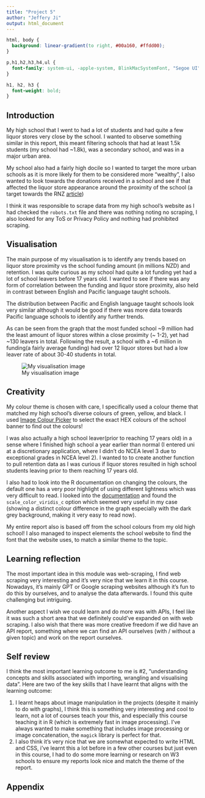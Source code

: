 ```yaml
---
title: "Project 5"
author: "Jeffery Ji"
output: html_document
---
```


```css
html, body {
  background: linear-gradient(to right, #00a160, #ffdd00);
}

p,h1,h2,h3,h4,ul {
  font-family: system-ui, -apple-system, BlinkMacSystemFont, "Segoe UI", Roboto, "Helvetica Neue", Arial, "Noto Sans", sans-serif, "Apple Color Emoji", "Segoe UI Emoji", "Segoe UI Symbol", "Noto Color Emoji";
}

h1, h2, h3 {
  font-weight: bold;
}
```

## Introduction

My high school that I went to had a lot of students and had quite a few liquor stores very close by the school. I wanted to observe something similar in this report, this meant filtering schools that had at least 1.5k students (my school had ~1.8k), was a secondary school, and was in a major urban area. 

My school also had a fairly high docile so I wanted to target the more urban schools as it is more likely for them to be considered more "wealthy", I also wanted to look towards the donations received in a school and see if that affected the liquor store appearance around the proximity of the school (a target towards the RNZ [article](https://www.rnz.co.nz/news/in-depth/509520/school-donations-continue-to-yield-millions-of-dollars-for-wealthier-schools))

I think it was responsible to scrape data from my high school's website as I had checked the `robots.txt` file and there was nothing noting no scraping, I also looked for any ToS or Privacy Policy and nothing had prohibited scraping.

## Visualisation

The main purpose of my visualisation is to identify any trends based on liquor store proximity vs the school funding amount (in millions NZD) and retention. I was quite curious as my school had quite a lot funding yet had a lot of school leavers before 17 years old. I wanted to see if there was any form of correlation between the funding and liquor store proximity, also held in contrast between English and Pacific language taught schools. 

The distribution between Pacific and English language taught schools look very similar although it would be good if there was more data towards Pacific language schools to identify any further trends. 

As can be seen from the graph that the most funded school ~9 million had the least amount of liquor stores within a close proximity (~ 1-2), yet had ~130 leavers in total. Following the result, a school with a ~6 million in funding(a fairly average funding) had over 12 liquor stores but had a low leaver rate of about 30-40 students in total. 

![My visualisation image](./my_viz.png)

## Creativity

My colour theme is chosen with care, I specifically used a colour theme that matched my high school's diverse colours of green, yellow, and black. I used [Image Colour Picker](https://imagecolorpicker.com) to select the exact HEX colours of the school banner to find out the colours!

I was also actually a high school leaver(prior to reaching 17 years old) in a sense where I finished high school a year earlier than normal (I entered uni at a discretionary application, where I didn't do NCEA level 3 due to exceptional grades in NCEA level 2). I wanted to to create another function to pull retention data as I was curious if liquor stores resulted in high school students leaving prior to them reaching 17 years old. 

I also had to look into the R documentation on changing the colours, the default one has a very poor highlight of using different lightness which was very difficult to read. I looked into the [documentation](https://ggplot2.tidyverse.org/reference/scale_viridis.html) and found the `scale_color_viridis_c` option which seemed very useful in my case (showing a distinct colour difference in the graph especially with the dark grey background, making it very easy to read now). 

My entire report also is based off from the school colours from my old high school! I also managed to inspect elements the school website to find the font that the website uses, to match a similar theme to the topic. 

## Learning reflection

The most important idea in this module was web-scraping, I find web scraping very interesting and it's very nice that we learn it in this course. Nowadays, it's mainly GPT or Google scraping websites although it's fun to do this by ourselves, and to analyse the data afterwards. I found this quite challenging but intriguing. 

Another aspect I wish we could learn and do more was with APIs, I feel like it was such a short area that we definitely could've expanded on with web scraping. I also wish that there was more creative freedom if we did have an API report, something where we can find an API ourselves (with / without a given topic) and work on the report ourselves. 

## Self review

I think the most important learning outcome to me is #2, "understanding concepts and skills associated with importing, wrangling and visualising data". Here are two of the key skills that I have learnt that aligns with the learning outcome:

1. I learnt heaps about image manipulation in the projects (despite it mainly to do with graphs), I think this is something very interesting and cool to learn, not a lot of courses teach your this, and especially this course teaching it in R (which is extremely fast in image processing). I've always wanted to make something that includes image processing or image concatenation, the `magick` library is perfect for that. 
2. I also think it's very nice that we are somewhat expected to write HTML and CSS, i've learnt this a lot before in a few other courses but just even in this course, I had to do some more learning or research on W3 schools to ensure my reports look nice and match the theme of the report. 

## Appendix
```r

```
```r

```
